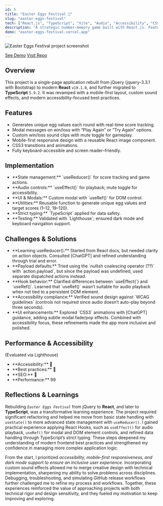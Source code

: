 ```yaml
---
id: 5
title: "Easter Eggs Festival 🐣"
slug: "easter-eggs-festival"
tech: ["React.js", "TypeScript", "Vite", "Audio", "Accessibility", "CSS Grid", "Flexbox", "Mobile-first", "Dark Mode", "Vercel"]
description: "A strategic number-memory game built with React.js. Features custom sound design that is both accessible and user-friendly, creating a fun and inclusive experience suitable for all ages."
demo: "easter-eggs-festival.vercel.app"
---
```


![Easter Eggs Festival project screenshot](/assets/easter-eggs-festival.webp)

[See Demo](https://easter-eggs-festival.vercel.app)
[Visit Repo](https://github.com/zcdev/easter-eggs-festival)

## Overview

This project is a single-page application rebuilt from jQuery
(jquery-3.3.1 with Bootstrap) to modern **React** `v19.1.0`, and further migrated to **TypeScript** `5.9.2`. It was revamped with a mobile-first layout, custom sound effects, and modern accessibility-focused best practices.

## Features
<ul className="list">
<li>Generates unique egg values each round with real-time score tracking.</li>
<li>Modal messages on win/loss with “Play Again” or “Try Again” options.</li>
<li>Custom win/loss sound clips with mute toggle for gameplay.</li>
<li>Mobile-first responsive design with a reusable React image component.</li>
<li>CSS3 transitions and animations.</li>
<li>Fully keyboard-accessible and screen reader–friendly.</li>
</ul>

## Implementation
<ul className="list">
<li>**State management:** `useReducer()` for score tracking and game actions.</li>
<li>**Audio controls:** `useEffect()` for playback; mute toggle for accessibility.</li>
<li>**UI & Modals:** Custom modal with `useRef()` for DOM control.</li>
<li>**Utilities:** Reusable function to generate unique egg values and target scores (1–12, 19–120).</li>
<li>**Strict typing:** `TypeScript` applied for data safety.</li>
<li>**Testing:** Validated with `Lighthouse`; ensured dark mode and keyboard navigation support.</li>
</ul>

## Challenges & Solutions

<ul className="list">
<li>**Learning useReducer():** Started from React docs, but needed clarity on action objects. Consulted [ChatGPT] and refined understanding through trial and error.</li>
<li>**Payload defaults:** Tried using the `nullish coalescing operator (??)` with `action.payload`, but since the payload was undefined, used separate dispatched actions instead.</li>
<li>**Hook behavior:** Clarified differences between `useEffect(`) and `useRef()`. Learned that `useRef()` wasn’t suitable for audio playback when not tied to a persistent DOM element.</li>
<li>**Accessibility compliance:** Verified sound design against `WCAG guidelines` (controls not required since audio doesn’t auto-play beyond three seconds).</li>
<li>**UI enhancements:** Explored `CSS3` animations with [ChatGPT] guidance, adding subtle modal fade/pop effects. Combined with accessibility focus, these refinements made the app more inclusive and polished.</li>
</ul>

## Performance & Accessibility
(Evaluated via Lighthouse)

<ul className="list">
<li>**Accessibility:** <span className="emoji-small">💯</span></li>
<li>**Best practices:** <span className="emoji-small">💯</span></li>
<li>**SEO:** <span className="emoji-small">💯</span></li>
<li>**Performance:** 99</li>
</ul>

## Reflections & Learnings

Rebuilding *`Easter Eggs Festival`* from jQuery to **React**, and later to **TypeScript**, was a transformative learning experience. The project required significant refactoring and helped me move from basic state handling with `useState()` to more advanced state management with `useReducer()`. I gained practical experience applying React Hooks, such as `useEffect()` for audio playback, `useRef()` for modal and DOM element controls, and refined data handling through TypeScript’s strict typing. These steps deepened my understanding of modern frontend best practices and strengthened my confidence in managing more complex application logic.

From the start, I prioritized *accessibility, mobile-first responsiveness, and dark mode support to ensure an inclusive user experience*. Incorporating custom sound effects allowed me to merge creative design with technical implementation, sharpening my ability to solve problems across disciplines. Debugging, troubleshooting, and simulating GitHub release workflows further challenged me to refine my process and workflows. Together, these experiences reinforced the value of approaching projects with both technical rigor and design sensitivity, and they fueled my motivation to keep improving and exploring.
